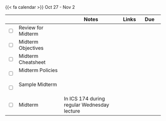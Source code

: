 {{< fa calendar >}} Oct 27 - Nov 2


<table class="table-striped text-left table-bordered" align = "center">

  <thead>
    <th style="width:  3%"></th>
    <th style="width:  30%"></th>
    <th style="width:  40%">Notes</th>
    <th style="width:  8%">Links</th>
    <th style="width:  15%">Due</th>
  </thead>

  <tr>
    <td><input type="checkbox" /></td>
    <td> Review for Midterm&nbsp; &nbsp; </td>
    <td></td>
    <td></td>
    <td></td>
  </tr>
  
  <tr>
    <td><input type="checkbox" /></td>
    <td> Midterm Objectives &nbsp; &nbsp; </td>
    <td></td>
    <td><a href="https://mdogucu.github.io/stats67-fa25-slides/week05/objectives.pdf" target ="_blank"> <i class="fas fa-book" aria-hidden="true"
            title="External Link to Slides" target = "_blank"></i></td>
    <td></td>
  </tr>
  
  <tr>
    <td><input type="checkbox" /></td>
    <td> Midterm Cheatsheet &nbsp; &nbsp; </td>
    <td></td>
    <td><a href="https://mdogucu.github.io/stats67-fa25-slides/week05/cheatsheet.pdf" target ="_blank"> <i class="fas fa-book" aria-hidden="true"
            title="External Link to Slides" target = "_blank"></i></td>
    <td></td>
  </tr>
  
  <tr>
    <td><input type="checkbox" /></td>
    <td> Midterm Policies &nbsp; &nbsp; </td>
    <td></td>
    <td><a href="https://mdogucu.github.io/stats67-fa25-slides/week05/cover.pdf" target ="_blank"> <i class="fas fa-book" aria-hidden="true"
            title="External Link to Slides" target = "_blank"></i></td>
    <td></td>
  </tr>
  
  <tr>
    <td><input type="checkbox" /></td>
    <td> Sample Midterm &nbsp; &nbsp; </td>
    <td></td>
    <td><a href="https://canvas.eee.uci.edu/courses/76405/files?preview=32836669" target ="_blank"> <i class="fas fa-book" aria-hidden="true"
            title="External Link to Slides" target = "_blank"></i></td>
    <td></td>
  </tr>
  
  
  <tr>
    <td><input type="checkbox" /></td>
    <td> Midterm &nbsp; &nbsp; </td>
    <td>In ICS 174 during regular Wednesday lecture</td>
    <td></td>
    <td></td>
  </tr>
  
    
        
</table>